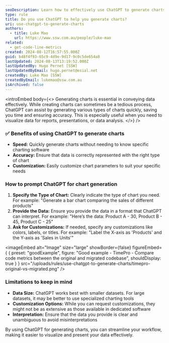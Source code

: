 ```yaml
---
seoDescription: Learn how to effectively use ChatGPT to generate charts for your reports, presentations, and data analysis needs.
type: rule
title: Do you use ChatGPT to help you generate charts?
uri: use-chatgpt-to-generate-charts
authors:
  - title: Luke Mao
    url: https://www.ssw.com.au/people/luke-mao
related:
  - get-code-line-metrics
created: 2024-08-12T16:57:55.000Z
guid: b48f4f93-65c9-4d9e-9d17-9c0c5de654a8
lastUpdated: 2024-08-13T13:19:52.000Z
lastUpdatedBy: Hugo Pernet [SSW]
lastUpdatedByEmail: hugo.pernet@esial.net
createdBy: Luke Mao [SSW]
createdByEmail: lukemao@ssw.com.au
isArchived: false
---
```


<introEmbed
  body={<>
Generating charts is essential in conveying data effectively. While creating charts can sometimes be a tedious process, ChatGPT can assist by generating various types of charts quickly, saving you time and ensuring accuracy. This is especially useful when you need to visualize data for reports, presentations, or data analysis.
  </>}
/>
### ✅ Benefits of using ChatGPT to generate charts

* **Speed:** Quickly generate charts without needing to know specific charting software
* **Accuracy:** Ensure that data is correctly represented with the right type of chart
* **Customization:** Easily customize chart parameters to suit your specific needs

### How to prompt ChatGPT for chart generation

1. **Specify the Type of Chart:** Clearly indicate the type of chart you need. For example: "Generate a bar chart comparing the sales of different products"
2. **Provide the Data:** Ensure you provide the data in a format that ChatGPT can interpret. For example: "Here’s the data: Product A - 30, Product B - 45, Product C - 25"
3. **Ask for Customizations:** If needed, specify any customizations like colors, labels, or titles. For example: "Label the X-axis as 'Products' and the Y-axis as 'Sales in Units'"

<imageEmbed
  alt="Image"
  size="large"
  showBorder={false}
  figureEmbed={ {
    preset: "goodExample",
    figure: "Good example - TimePro - Compare code metrics between the original and migrated codebase",
    shouldDisplay: true
  } }
  src="/uploads/rules/use-chatgpt-to-generate-charts/timepro-original-vs-migrated.png"
/>

### Limitations to keep in mind

* **Data Size:** ChatGPT works best with smaller datasets. For large datasets, it may be better to use specialized charting tools
* **Customization Options:** While you can request customizations, they might not be as extensive as those available in dedicated software
* **Interpretation:** Ensure that the data you provide is clear and unambiguous to avoid misinterpretations

By using ChatGPT for generating charts, you can streamline your workflow, making it easier to visualize and present your data effectively.
